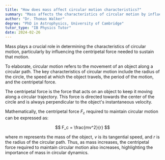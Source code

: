```yaml
---
title: "How does mass affect circular motion characteristics?"
summary: "Mass affects the characteristics of circular motion by influencing the centripetal force required to maintain the motion."
author: "Dr. Thomas Walker"
degree: "PhD in Astrophysics, University of Cambridge"
tutor_type: "IB Physics Tutor"
date: 2024-02-26
---
```


Mass plays a crucial role in determining the characteristics of circular motion, particularly by influencing the centripetal force needed to sustain that motion.

To elaborate, circular motion refers to the movement of an object along a circular path. The key characteristics of circular motion include the radius of the circle, the speed at which the object travels, the period of the motion, and the centripetal force. 

The centripetal force is the force that acts on an object to keep it moving along a circular trajectory. This force is directed towards the center of the circle and is always perpendicular to the object's instantaneous velocity. 

Mathematically, the centripetal force $F_c$ required to maintain circular motion can be expressed as:

$$
F_c = \frac{mv^2}{r}
$$

where $m$ represents the mass of the object, $v$ is its tangential speed, and $r$ is the radius of the circular path. Thus, as mass increases, the centripetal force required to maintain circular motion also increases, highlighting the importance of mass in circular dynamics.
    